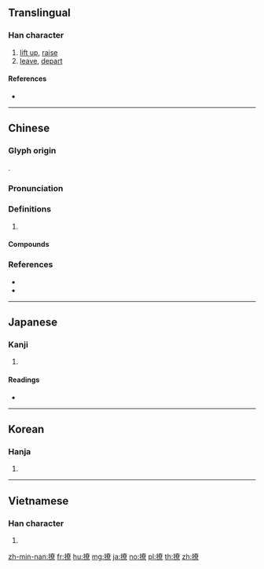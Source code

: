 ==Translingual==

===Han character===
{{Han char|rn=64|rad=手|as=12|sn=15|four=54096|canj=QKCF|ids=⿰扌尞}}

# [[lift up]], [[raise]]
# [[leave]], [[depart]]

====References====
* {{Han ref|kx=0456.070|dkj=12741|dj=0805.060|hdz=31955.020|uh=64A9|ud=25769|bh=BCBA|bd=48314}}

----

==Chinese==
{{zh-forms}}

===Glyph origin===
{{Han etym}}
{{Han compound|手|尞|c1=s|c2=p|t1=hand|ls=psc}}.

===Pronunciation===
{{zh-pron
|m=liáo,liāo
|c=liu6,liu4,liu1
|h=pfs=liàu
|mn=liâu
|mc=y
|oc=y
|cat=
}}

===Definitions===
{{zh-hanzi}}

# {{rfdef|zh}}

====Compounds====
{{zh-der|丟盔撩甲|剔蠍撩蜂|夢撒撩丁|扯謊撩白|撥撩|撥雨撩雲|撥雲撩雨|撩丁|撩亂|撩人|撩兒敲兒|撩動|撩弄|撩撥|撩東劄西|撩東撾西|撩水|撩水飯|撩淺|撩虎鬚|撩蜂吃螫|撩蜂撥刺|撩衣|撩衣破步|撩起|撩蹶子|撩逗|撩邊兒|撩鍋|撩雲撥雨|撩鬥|暖盪撩鍋|沒撩沒亂|眼花撩亂|破步撩衣|神魂撩亂|課嘴撩牙}}

===References===
* {{R:twedu|A01669}}
* {{R:yue:Hanzi}}

----

==Japanese==

===Kanji===
{{ja-kanji|grade=|rs=手12}}

# {{defn|lang=ja|sort=手12}}

====Readings====
* {{ja-readings|on=[[りょう]] (ryō), [[ろう]] (rō)|kun=[[おさめる]] (osameru), [[いどむ]] (idomu)}}

----

==Korean==

===Hanja===
{{ko-hanja|hangeul=[[료]], [[요]]|eumhun=|rv=ryo, yo|mr=ryo, yo|y=lyo, yo}}

# {{defn|lang=ko|sort=手12}}

----

==Vietnamese==

===Han character===
{{vi-readings|rs=手12|hanviet=lêu}}

# {{defn|lang=vi|sort=手12}}

[[zh-min-nan:撩]]
[[fr:撩]]
[[hu:撩]]
[[mg:撩]]
[[ja:撩]]
[[no:撩]]
[[pl:撩]]
[[th:撩]]
[[zh:撩]]
